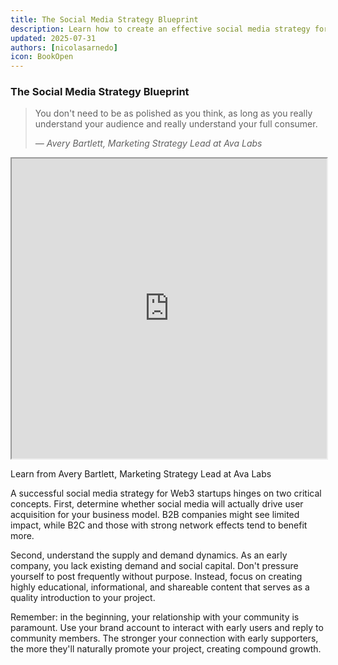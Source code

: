 ```yaml
---
title: The Social Media Strategy Blueprint
description: Learn how to create an effective social media strategy for your Web3 startup
updated: 2025-07-31
authors: [nicolasarnedo]
icon: BookOpen
---
```


### The Social Media Strategy Blueprint

<blockquote className="quote-card">
  <p>You don't need to be as polished as you think, as long as you really understand your audience and really understand your full consumer.</p>
  <cite>— Avery Bartlett, Marketing Strategy Lead at Ava Labs</cite>
</blockquote>

<div style={{ margin: '2rem 0' }}>
  <iframe 
    src="https://drive.google.com/file/d/10m9adkS6sVKgLTKrMyBalkVHYm3q9WEU/preview" 
    width="100%" 
    height="480" 
    allow="autoplay"
    style={{ border: 'none', borderRadius: '8px' }}
  ></iframe>
  <p style={{ textAlign: 'center', marginTop: '1rem', fontSize: '0.95rem', color: '#666' }}>
    Learn from Avery Bartlett, Marketing Strategy Lead at Ava Labs
  </p>
</div>

A successful social media strategy for Web3 startups hinges on two critical concepts. First, determine whether social media will actually drive user acquisition for your business model. B2B companies might see limited impact, while B2C and those with strong network effects tend to benefit more.

Second, understand the supply and demand dynamics. As an early company, you lack existing demand and social capital. Don't pressure yourself to post frequently without purpose. Instead, focus on creating highly educational, informational, and shareable content that serves as a quality introduction to your project.

Remember: in the beginning, your relationship with your community is paramount. Use your brand account to interact with early users and reply to community members. The stronger your connection with early supporters, the more they'll naturally promote your project, creating compound growth.